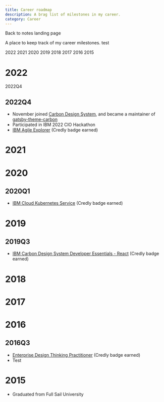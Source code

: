 ```yaml
---
title: Career roadmap
description: A brag list of milestones in my career.
category: Career
---
```



Back to notes <Link to="/notes">landing page</Link>

<NotesNav />

<PageDescription>

A place to keep track of my career milestones. test

</PageDescription>

<AnchorLinks>
  <AnchorLink>2022</AnchorLink>
  <AnchorLink>2021</AnchorLink>
  <AnchorLink>2020</AnchorLink>
  <AnchorLink>2019</AnchorLink>
  <AnchorLink>2018</AnchorLink>
  <AnchorLink>2017</AnchorLink>
  <AnchorLink>2016</AnchorLink>
  <AnchorLink>2015</AnchorLink>
</AnchorLinks>

# 2022

<AnchorLinks small>
  <AnchorLink>2022Q4</AnchorLink>
</AnchorLinks>

## 2022Q4

- November joined [Carbon Design System][carbon-design-system], and became a maintainer of [gatsby-theme-carbon][gatsby-theme-carbon]
- Participated in IBM 2022 CIO Hackathon
- [IBM Agile Explorer](https://www.credly.com/badges/84c7f84c-eb57-489a-93ce-f0701008b7e3/public_url) (Credly badge earned)

# 2021

# 2020

## 2020Q1

- [IBM Cloud Kubernetes Service](https://www.credly.com/badges/836c8f8f-fdd6-41aa-a310-ca38c0a6e54e/public_url) (Credly badge earned)

# 2019

## 2019Q3

- [IBM Carbon Design System Developer Essentials - React](https://www.credly.com/badges/de8ea4d0-1d49-4084-bc16-3b0a5366d354/public_url) (Credly badge earned)

# 2018

# 2017

# 2016

## 2016Q3

- [Enterprise Design Thinking Practitioner](https://www.credly.com/badges/36ddd342-c057-4624-9738-504cd982d585/public_url) (Credly badge earned)
- <ExternalLink href="https://example.com">Test</ExternalLink>

# 2015

- Graduated from Full Sail University

<!-- Link references -->

[carbon-design-system]: https://github.com/carbon-design-system
[gatsby-theme-carbon]: https://github.com/carbon-design-system/gatsby-theme-carbon
